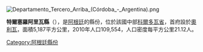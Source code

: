 [[Image:Departamento_Tercero_Arriba_(Córdoba_-_Argentina).png|right]]
{{Coord|32|2|S|63|34|W|display=title}}

'''特爾塞羅阿里瓦縣'''（{{lang-es|Departamento Tercero Arriba}}），是[[阿根廷|阿根廷]]的縣份，位於該國中部[[科爾多瓦省_(阿根廷)|科爾多瓦省]]，首府設於[[奧利瓦_(科爾多瓦省)|奧利瓦]]，面積5,187平方公里，2010年人口109,554，人口密度每平方公里21.12人。

{{Argentina-geo-stub}}
[[Category:阿根廷縣份|Category:阿根廷縣份]]